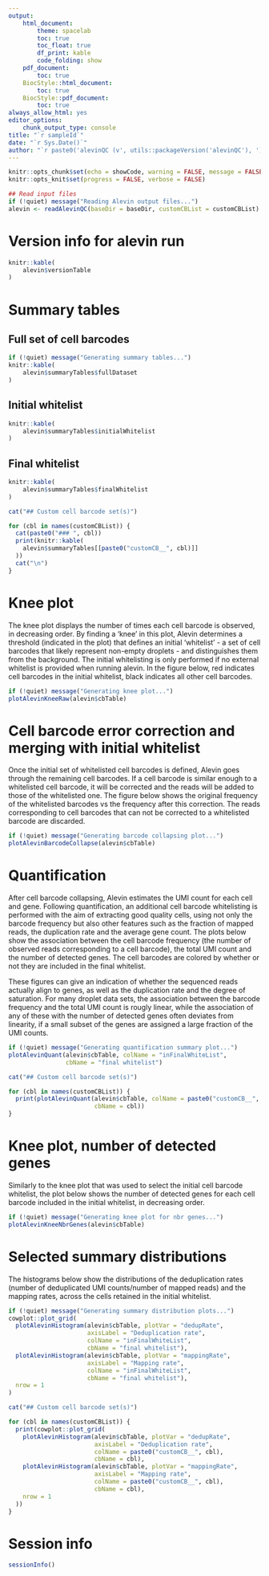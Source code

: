 ```yaml
---
output: 
    html_document:
        theme: spacelab
        toc: true
        toc_float: true
        df_print: kable
        code_folding: show
    pdf_document:
        toc: true
    BiocStyle::html_document:
        toc: true
    BiocStyle::pdf_document:
        toc: true
always_allow_html: yes
editor_options: 
    chunk_output_type: console
title: "`r sampleId`"
date: "`r Sys.Date()`"
author: "`r paste0('alevinQC (v', utils::packageVersion('alevinQC'), ')')`"
---
```


<style>
   tbody tr:nth-child(odd){
    background-color: #D6E0F5;
  }
</style>

```r
knitr::opts_chunk$set(echo = showCode, warning = FALSE, message = FALSE)
knitr::opts_knit$set(progress = FALSE, verbose = FALSE)
```

```r
## Read input files
if (!quiet) message("Reading Alevin output files...")
alevin <- readAlevinQC(baseDir = baseDir, customCBList = customCBList)
```

# Version info for alevin run

```r
knitr::kable(
    alevin$versionTable
)
```

# Summary tables

## Full set of cell barcodes

```r
if (!quiet) message("Generating summary tables...")
knitr::kable(
    alevin$summaryTables$fullDataset
)
```

## Initial whitelist

```r
knitr::kable(
    alevin$summaryTables$initialWhitelist
)
```

## Final whitelist

```r
knitr::kable(
    alevin$summaryTables$finalWhitelist
)
```

```r
cat("## Custom cell barcode set(s)")
```

```r
for (cbl in names(customCBList)) {
  cat(paste0("### ", cbl))
  print(knitr::kable(
    alevin$summaryTables[[paste0("customCB__", cbl)]]
  ))
  cat("\n")
}
```

# Knee plot

The knee plot displays the number of times each cell barcode is observed, in
decreasing order. By finding a 'knee' in this plot, Alevin determines a
threshold (indicated in the plot) that defines an initial 'whitelist' - a set
of cell barcodes that likely represent non-empty droplets - and distinguishes
them from the background. The initial whitelisting is only performed if no 
external whitelist is provided when running alevin. In the figure below, red 
indicates cell barcodes in the initial whitelist, black indicates all other 
cell barcodes. 

```r
if (!quiet) message("Generating knee plot...")
plotAlevinKneeRaw(alevin$cbTable)
```

# Cell barcode error correction and merging with initial whitelist

Once the initial set of whitelisted cell barcodes is defined, Alevin goes
through the remaining cell barcodes. If a cell barcode is similar enough to a
whitelisted cell barcode, it will be corrected and the reads will be added to
those of the whitelisted one. The figure below shows the original frequency of
the whitelisted barcodes vs the frequency after this correction. The reads
corresponding to cell barcodes that can not be corrected to a whitelisted
barcode are discarded. 

```r
if (!quiet) message("Generating barcode collapsing plot...")
plotAlevinBarcodeCollapse(alevin$cbTable)
```

# Quantification

After cell barcode collapsing, Alevin estimates the UMI count for each cell and
gene. Following quantification, an additional cell barcode whitelisting is
performed with the aim of extracting good quality cells, using not only the
barcode frequency but also other features such as the fraction of mapped reads,
the duplication rate and the average gene count. The plots below show the
association between the cell barcode frequency (the number of observed reads
corresponding to a cell barcode), the total UMI count and the number
of detected genes. The cell barcodes are colored by whether or not they 
are included in the final whitelist.

These figures can give an indication of whether the sequenced reads actually
align to genes, as well as the duplication rate and the degree of saturation.
For many droplet data sets, the association between the barcode frequency and
the total UMI count is rougly linear, while the association of any of these with
the number of detected genes often deviates from linearity, if a small subset of
the genes are assigned a large fraction of the UMI counts.

```r
if (!quiet) message("Generating quantification summary plot...")
plotAlevinQuant(alevin$cbTable, colName = "inFinalWhiteList",
                cbName = "final whitelist")
```

```r
cat("## Custom cell barcode set(s)")
```

```r
for (cbl in names(customCBList)) {
  print(plotAlevinQuant(alevin$cbTable, colName = paste0("customCB__", cbl),
                        cbName = cbl))
}
```

# Knee plot, number of detected genes

Similarly to the knee plot that was used to select the initial cell barcode
whitelist, the plot below shows the number of detected genes for each cell
barcode included in the initial whitelist, in decreasing order.

```r
if (!quiet) message("Generating knee plot for nbr genes...")
plotAlevinKneeNbrGenes(alevin$cbTable)
```

# Selected summary distributions

The histograms below show the distributions of the deduplication rates 
(number of deduplicated UMI counts/number of mapped reads) and the 
mapping rates, across the cells retained in the initial whitelist.

```r
if (!quiet) message("Generating summary distribution plots...")
cowplot::plot_grid(
  plotAlevinHistogram(alevin$cbTable, plotVar = "dedupRate",
                      axisLabel = "Deduplication rate",
                      colName = "inFinalWhiteList",
                      cbName = "final whitelist"),
  plotAlevinHistogram(alevin$cbTable, plotVar = "mappingRate",
                      axisLabel = "Mapping rate",
                      colName = "inFinalWhiteList",
                      cbName = "final whitelist"),
  nrow = 1
)
```

```r
cat("## Custom cell barcode set(s)")
```

```r
for (cbl in names(customCBList)) {
  print(cowplot::plot_grid(
    plotAlevinHistogram(alevin$cbTable, plotVar = "dedupRate",
                        axisLabel = "Deduplication rate",
                        colName = paste0("customCB__", cbl),
                        cbName = cbl),
    plotAlevinHistogram(alevin$cbTable, plotVar = "mappingRate",
                        axisLabel = "Mapping rate",
                        colName = paste0("customCB__", cbl),
                        cbName = cbl),
    nrow = 1
  ))
}
```


# Session info

```r
sessionInfo()
```

